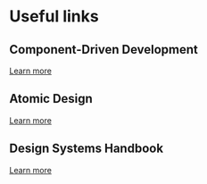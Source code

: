 
<Meta title="Resources/Developers" />

<h1 className="content-header">Useful links</h1>

## Component-Driven Development

[Learn more](https://www.chromatic.com/blog/component-driven-development/)

## Atomic Design

[Learn more](https://bradfrost.com/blog/post/atomic-web-design/)

## Design Systems Handbook

[Learn more](https://www.designbetter.co/design-systems-handbook/introducing-design-systems)
